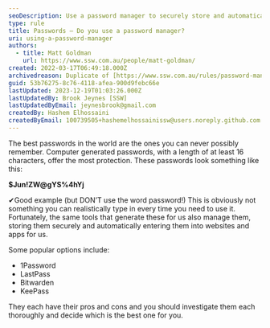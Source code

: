 ```yaml
---
seoDescription: Use a password manager to securely store and automatically enter complex passwords across all devices and platforms.
type: rule
title: Passwords – Do you use a password manager?
uri: using-a-password-manager
authors:
  - title: Matt Goldman
    url: https://www.ssw.com.au/people/matt-goldman/
created: 2022-03-17T06:49:18.000Z
archivedreason: Duplicate of [https://www.ssw.com.au/rules/password-manager](/rules/password-manager)
guid: 53b76275-8c76-4118-afea-900d9febc66e
lastUpdated: 2023-12-19T01:03:26.000Z
lastUpdatedBy: Brook Jeynes [SSW]
lastUpdatedByEmail: jeynesbrook@gmail.com
createdBy: Hashem Elhossaini
createdByEmail: 100739505+hashemelhossainissw@users.noreply.github.com
---
```


The best passwords in the world are the ones you can never possibly remember. Computer generated passwords, with a length of at least 16 characters, offer the most protection. These passwords look something like this:

**$Jun!ZW@gYS%4hYj**

✔Good example (but DON’T use the word password!)
This is obviously not something you can realistically type in every time you need to use it. Fortunately, the same tools that generate these for us also manage them, storing them securely and automatically entering them into websites and apps for us.

Some popular options include:

- 1Password
- LastPass
- Bitwarden
- KeePass

They each have their pros and cons and you should investigate them each thoroughly and decide which is the best one for you.
